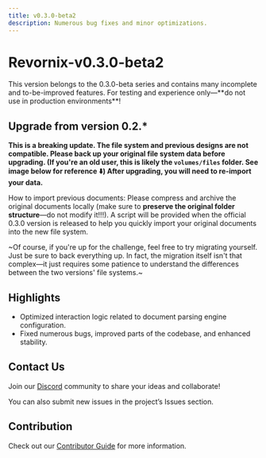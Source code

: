 ```yaml
---
title: v0.3.0-beta2
description: Numerous bug fixes and minor optimizations.
---
```



# Revornix-v0.3.0-beta2

<Callout type='warning'>
	This version belongs to the 0.3.0-beta series and contains many incomplete and to-be-improved features. For testing and experience only—**do not use in production environments**!
</Callout>

## Upgrade from version 0.2.*

**This is a breaking update. The file system and previous designs are not compatible. Please back up your original file system data before upgrading. (If you're an old user, this is likely the `volumes/files` folder. See image below for reference ⬇️) After upgrading, you will need to re-import your data.**

<ImageZoom src="https://qingyon-revornix-public.oss-cn-beijing.aliyuncs.com/images/202507241710451.png" className='size-50 mt-5' />

How to import previous documents: Please compress and archive the original documents locally (make sure to **preserve the original folder structure**—do not modify it!!!). A script will be provided when the official 0.3.0 version is released to help you quickly import your original documents into the new file system.

~Of course, if you're up for the challenge, feel free to try migrating yourself. Just be sure to back everything up. In fact, the migration itself isn't that complex—it just requires some patience to understand the differences between the two versions' file systems.~

## Highlights

- Optimized interaction logic related to document parsing engine configuration.
- Fixed numerous bugs, improved parts of the codebase, and enhanced stability.

## Contact Us

Join our [Discord](https://discord.com/invite/3XZfz84aPN) community to share your ideas and collaborate!

You can also submit new issues in the project’s Issues section.

## Contribution

Check out our [Contributor Guide](https://revornix.com/docs/developer/contribute) for more information.